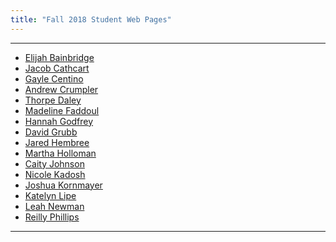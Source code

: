 ```yaml
---
title: "Fall 2018 Student Web Pages"
---
```


<hr>

* [Elijah Bainbridge](https://elijah-bainbridge.github.io/)
* [Jacob Cathcart](https://jcathcart6.github.io)
* [Gayle Centino](https://gaylecentino.github.io)
* [Andrew Crumpler](https://andrewcrumpler.github.io/)
* [Thorpe Daley](https://thorpedaley.github.io/)
* [Madeline Faddoul](https://madelinefaddoul.github.io)
* [Hannah Godfrey](https://marshands.github.io/)
* [David Grubb](https://davidgrubb.github.io/)
* [Jared Hembree](jttps://hembreeja.github.io/)
* [Martha Holloman](https://hollomanma.github.io/)
* [Caity Johnson](https://caityjohnson.github.io/)
* [Nicole Kadosh](https://kadoshn.github.io/)
* [Joshua Kornmayer](https://joshuakornmayer.github.io/)
* [Katelyn Lipe](https://lipekm.github.io/)
* [Leah Newman](https://leah-newman.github.io/)
* [Reilly Phillips](https://reillyphillips.github.io)

<hr>